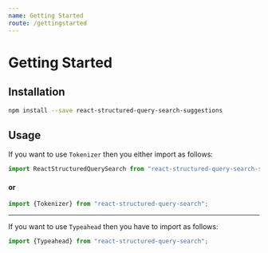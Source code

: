 ```yaml
---
name: Getting Started
route: /gettingstarted
---
```



# Getting Started

## Installation

```bash
npm install --save react-structured-query-search-suggestions
```

## Usage

If you want to use `Tokenizer` then you either import as follows:

```jsx
import ReactStructuredQuerySearch from "react-structured-query-search-suggestions";
```

#### or

```jsx
import {Tokenizer} from "react-structured-query-search";
```
---

If you want to use `Typeahead` then you have to import as follows:

```jsx
import {Typeahead} from "react-structured-query-search";